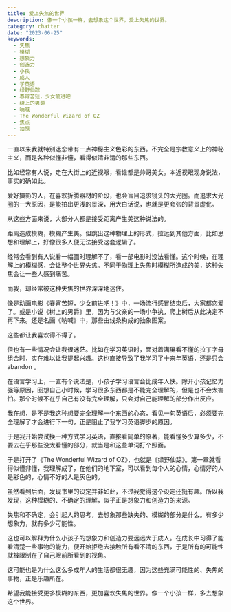 ```yaml
---
title: 爱上失焦的世界
description: 像一个小孩一样，去想象这个世界，爱上失焦的世界。
category: chatter
date: "2023-06-25"
keywords:
  - 失焦
  - 模糊
  - 想象力
  - 创造力
  - 小孩
  - 成人
  - 学英语
  - 绿野仙踪
  - 春宵苦短，少女前进吧
  - 树上的男爵
  - 呐喊
  - The Wonderful Wizard of OZ
  - 焦点
  - 拍照
---
```


一直以来我就特别迷恋带有一点神秘主义色彩的东西。不完全是宗教意义上的神秘主义，而是各种似懂非懂，看得似清非清的那些东西。

比如经常有人说，走在大街上的近视眼，看谁都是帅哥美女。本近视眼现身说法，事实的确如此。

爱好摄影的人，在喜欢折腾器材的阶段，也会盲目追求镜头的大光圈。而追求大光圈的一大原因，是能拍出更浅的景深，用大白话说，也就是更夸张的背景虚化。

从这些方面来说，大部分人都是接受距离产生美这种说法的。

距离造成模糊，模糊产生美。但跳出这种物理上的形式，拉远到其他方面，比如思想和理解上，好像很多人便无法接受这套逻辑了。

经常会看到有人说看一幅画时理解不了，看一部电影时没法看懂。这个时候，在理解上的模糊感，会让整个世界失焦。不同于物理上失焦时模糊所造成的美，这种失焦会让一些人感到痛苦。

而我，却经常被这种失焦的世界深深地迷住。

像是动画电影《春宵苦短，少女前进吧！》中，一场流行感冒结束后，大家都恋爱了。或是小说《树上的男爵》里，因为与父亲的一场小争执，爬上树后从此决定不再下来。还是名画《呐喊》中，那些由线条构成的抽象图案。

这些都让我喜欢得不得了。

但也有一些情况会让我很迷茫。比如在学习英语时，面对着满屏看不懂的拉丁字母组合时，实在难以让我提起兴趣。这也直接导致了我学习了十来年英语，还是只会 abandon 。

在语言学习上，一直有个说法是，小孩子学习语言会比成年人快。除开小孩记忆力强等原因，回想自己小时候，学习很多东西都是不能完全理解的，但是也不会太害怕。那个时候不在乎自己有没有完全理解，只会对自己能理解的部分作出反应。

我在想，是不是我这种想要完全理解一个东西的心态，看见一句英语后，必须要完全理解了才会进行下一句，正是阻止了我学习英语脚步的原因。

于是我开始尝试换一种方式学习英语，直接看简单的原著，能看懂多少算多少，不要去在乎那些没太看懂的部分，就当是和这些单词打个照面。

于是打开了《The Wonderful Wizard of OZ》，也就是《绿野仙踪》。第一章就看得似懂非懂，我理解成了，在他们的地下室，可以看到每个人的心情，心情好的人是彩色的，心情不好的人是灰色的。

虽然看到后面，发现书里的设定并非如此，不过我觉得这个设定还挺有趣。所以我发现，这种模糊的、不确定的理解，似乎正是想象力和创造力的来源。

失焦和不确定，会引起人的思考，去想象那些缺失的、模糊的部分是什么。有多少想象力，就有多少可能性。

这也可以解释为什么小孩子的想象力和创造力要远远大于成人。在成长中习得了能看清楚一些事物的能力，便开始拒绝去接触所有看不清的东西，于是所有的可能性就被限制在了自己眼前所看到的视角。

这可能也是为什么这么多成年人的生活都很无趣，因为这些充满可能性的、失焦的事物，正是乐趣所在。

希望我能接受更多模糊的东西，更加喜欢失焦的世界。像一个小孩一样，多去想象这个世界。
